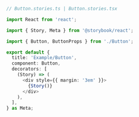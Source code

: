 ```ts
// Button.stories.ts | Button.stories.tsx

import React from 'react';

import { Story, Meta } from '@storybook/react';

import { Button, ButtonProps } from './Button';

export default {
  title: 'Example/Button',
  component: Button,
  decorators: [
    (Story) => (
      <div style={{ margin: '3em' }}>
        {Story()}
      </div>
    ),
  ],
} as Meta;
```